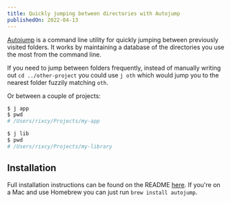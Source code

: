 ```yaml
---
title: Quickly jumping between directories with Autojump
publishedOn: 2022-04-13
---
```


[Autojump](https://github.com/wting/autojump) is a command line utility for quickly jumping between previously visited folders. It works by maintaining a database of the directories you use the most from the command line.

If you need to jump between folders frequently, instead of manually writing out `cd ../other-project` you could use `j oth` which would jump you to the nearest folder fuzzily matching `oth`.

Or between a couple of projects:

```bash
$ j app
$ pwd
# /Users/rixcy/Projects/my-app

$ j lib
$ pwd
# /Users/rixcy/Projects/my-library
```

## Installation

Full installation instructions can be found on the README [here](https://github.com/wting/autojump#installation). If you're on a Mac and use Homebrew you can just run `brew install autojump`.
